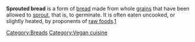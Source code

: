 '''Sprouted bread''' is a form of [[bread]] made from whole [[grain]]s that have been allowed to [[sprout]], that is, to germinate. It is often eaten uncooked, or slightly heated, by proponents of [[Raw foodism|raw foods]].[http://www.creatingheaven.net/eeproducts/eesfc/about_sprouted.html]

{{bread-stub}}

[[Category:Breads]]
[[Category:Vegan cuisine]]